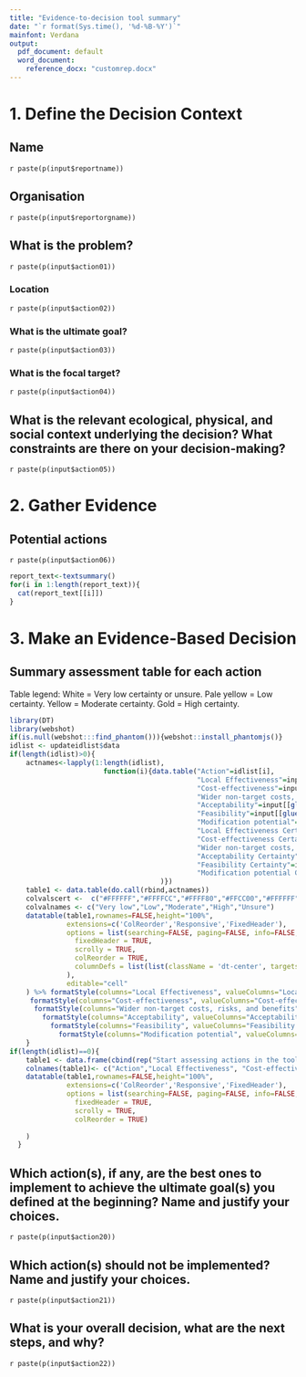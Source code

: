 ---
title: "Evidence-to-decision tool summary"
date: "`r format(Sys.time(), '%d-%B-%Y')`"
mainfont: Verdana
output:
  pdf_document: default
  word_document:
    reference_docx: "customrep.docx"
---

# 1. Define the Decision Context

## Name
`r paste(p(input$reportname))`

## Organisation
`r paste(p(input$reportorgname))`

## What is the problem?
`r paste(p(input$action01))`

### Location
`r paste(p(input$action02))`

### What is the ultimate goal?
`r paste(p(input$action03))`

### What is the focal target?
`r paste(p(input$action04))`

## What is the relevant ecological, physical, and social context underlying the decision? What constraints are there on your decision-making?
`r paste(p(input$action05))`

# 2. Gather Evidence

## Potential actions
`r paste(p(input$action06))`

\newpage

```{r results ="asis", echo=FALSE}
report_text<-textsummary()
for(i in 1:length(report_text)){
  cat(report_text[[i]])
}
```

\newpage

# 3. Make an Evidence-Based Decision
## Summary assessment table for each action 
Table legend: White = Very low certainty or unsure. Pale yellow = Low certainty. Yellow = Moderate certainty. Gold = High certainty.
```{r chunklabel, dev='png', fig.align="left", fig.dim=c(3,0.5),out.width="100%",out.height="100%",dpi=300,echo=FALSE, cache=FALSE, warning = FALSE, message = FALSE, tidy=TRUE} 
library(DT) 
library(webshot) 
if(is.null(webshot:::find_phantom())){webshot::install_phantomjs()} 
idlist <- updateidlist$data
if(length(idlist)>0){
    actnames<-lapply(1:length(idlist),
                       function(i){data.table("Action"=idlist[i],
                                              "Local Effectiveness"=input[[glue("actioneff",idlist[i])]],
                                              "Cost-effectiveness"=input[[glue("actioncost1",idlist[i])]],
                                              "Wider non-target costs, risks, and benefits"=input[[glue("actioncost2",idlist[i])]],
                                              "Acceptability"=input[[glue("actionacc",idlist[i])]],
                                              "Feasibility"=input[[glue("actionfeas",idlist[i])]],
                                              "Modification potential"=input[[glue("actionmod",idlist[i])]],
                                              "Local Effectiveness Certainty"=input[[glue("actioneffcert",idlist[i])]],
                                              "Cost-effectiveness Certainty"=input[[glue("actioncost1cert",idlist[i])]],
                                              "Wider non-target costs, risks, and benefits Certainty"=input[[glue("actioncost2cert",idlist[i])]],
                                              "Acceptability Certainty"=input[[glue("actionacccert",idlist[i])]],
                                              "Feasibility Certainty"=input[[glue("actionfeascert",idlist[i])]],
                                              "Modification potential Certainty"=input[[glue("actionmodcert",idlist[i])]]
                                     )})
    table1 <- data.table(do.call(rbind,actnames))
    colvalscert <-  c("#FFFFFF","#FFFFCC","#FFFF80","#FFCC00","#FFFFFF")
    colvalnames <- c("Very low","Low","Moderate","High","Unsure")
    datatable(table1,rownames=FALSE,height="100%",
              extensions=c('ColReorder','Responsive','FixedHeader'),
              options = list(searching=FALSE, paging=FALSE, info=FALSE,
                fixedHeader = TRUE,
                scrolly = TRUE,
                colReorder = TRUE,
                columnDefs = list(list(className = 'dt-center', targets = 0:6),list(visible=FALSE,targets=7:12)) # columns aligment to center, javascript starts at 0 not 1!
              ),
              editable="cell"
    ) %>% formatStyle(columns="Local Effectiveness", valueColumns="Local Effectiveness Certainty", backgroundColor = styleEqual(colvalnames,colvalscert))%>%
     formatStyle(columns="Cost-effectiveness", valueColumns="Cost-effectiveness Certainty", backgroundColor = styleEqual(colvalnames,colvalscert))%>%
      formatStyle(columns="Wider non-target costs, risks, and benefits", valueColumns="Wider non-target costs, risks, and benefits Certainty", backgroundColor = styleEqual(colvalnames,colvalscert))%>%
        formatStyle(columns="Acceptability", valueColumns="Acceptability Certainty", backgroundColor = styleEqual(colvalnames,colvalscert))%>%
          formatStyle(columns="Feasibility", valueColumns="Feasibility Certainty", backgroundColor = styleEqual(colvalnames,colvalscert))%>%
            formatStyle(columns="Modification potential", valueColumns="Modification potential Certainty", backgroundColor = styleEqual(colvalnames,colvalscert))
    }
if(length(idlist)==0){
    table1 <- data.frame(cbind(rep("Start assessing actions in the tool to display a summary output here."),"","","","","",""))
    colnames(table1)<- c("Action","Local Effectiveness", "Cost-effectiveness", "Wider non-target costs, risks, and benefits", "Acceptability","Feasibility","Modification potential")
    datatable(table1,rownames=FALSE,height="100%",
              extensions=c('ColReorder','Responsive','FixedHeader'),
              options = list(searching=FALSE, paging=FALSE, info=FALSE,
                fixedHeader = TRUE,
                scrolly = TRUE,
                colReorder = TRUE)
              
    )
  }
```

## Which action(s), if any, are the best ones to implement to achieve the ultimate goal(s) you defined at the beginning? Name and justify your choices.
`r paste(p(input$action20))`

## Which action(s) should not be implemented? Name and justify your choices.
`r paste(p(input$action21))`

## What is your overall decision, what are the next steps, and why?
`r paste(p(input$action22))`


